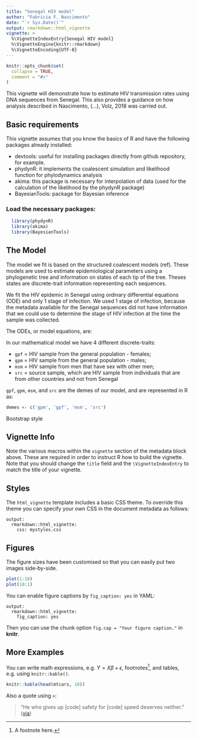 ```yaml
---
title: "Senegal HIV model"
author: "Fabricia F. Nascimento"
date: "`r Sys.Date()`"
output: rmarkdown::html_vignette
vignette: >
  %\VignetteIndexEntry{Senegal HIV model}
  %\VignetteEngine{knitr::rmarkdown}
  %\VignetteEncoding{UTF-8}
---
```


```r
knitr::opts_chunk$set(
  collapse = TRUE,
  comment = "#>"
)
```

This vignette will demonstrate how to estimate HIV transmission rates using DNA sequences from Senegal. This also provides a guidance on how analysis described in Nascimento, (...), Volz, 2018 was carried out. 

## Basic requirements
This vignette assumes that you know the basics of R and have the following packages already installed:

* devtools: useful for installing packages directly from github         repository, for example. 
* phydynR: it implements the coalescent simulation and likelihood       function for phylodynamics analysis
* akima: this package is necessary for interpolation of data (used      for the calculation of the likelihood by the phydynR package)
* BayesianTools: package for Bayesian inference

### Load the necessary packages:
```r
  library(phydynR)
  library(akima)
  library(BayesianTools)
```

## The Model
The model we fit is based on the structured coalescent models (ref). These models are used to estimate epidemiological parameters using a phylogenetic tree and information on states of each tip of the tree. Theses states are discrete-trait information representing each sequences.

We fit the HIV epidemic in Senegal using ordinary differential equations (ODE) and only 1 stage of infection. We used 1 stage of infection, because the metadata available for the Senegal sequences did not have information that we could use to determine the stage of HIV infection at the time the sample was collected.

The ODEs, or model equations, are:






In our mathematical model we have 4 different discrete-traits:

* `gpf` = HIV sample from the general population - females;
* `gpm` = HIV sample from the general population - males;
* `msm` = HIV sample from men that have sex with other men;
* `src` = source sample, which are HIV sample from individuals that are from other countries and not from Senegal 



`gpf`, `gpm`, `msm`, and `src` are the demes of our model, and are represented in R as:
```r
demes <- c('gpm', 'gpf', 'msm', 'src')
```

Bootstrap style

## Vignette Info

Note the various macros within the `vignette` section of the metadata block above. These are required in order to instruct R how to build the vignette. Note that you should change the `title` field and the `\VignetteIndexEntry` to match the title of your vignette.

## Styles

The `html_vignette` template includes a basic CSS theme. To override this theme you can specify your own CSS in the document metadata as follows:

    output: 
      rmarkdown::html_vignette:
        css: mystyles.css

## Figures

The figure sizes have been customised so that you can easily put two images side-by-side. 

```r
plot(1:10)
plot(10:1)
```

You can enable figure captions by `fig_caption: yes` in YAML:

    output:
      rmarkdown::html_vignette:
        fig_caption: yes

Then you can use the chunk option `fig.cap = "Your figure caption."` in **knitr**.

## More Examples

You can write math expressions, e.g. $Y = X\beta + \epsilon$, footnotes^[A footnote here.], and tables, e.g. using `knitr::kable()`.

```r
knitr::kable(head(mtcars, 10))
```

Also a quote using `>`:

> "He who gives up [code] safety for [code] speed deserves neither."
([via](https://twitter.com/hadleywickham/status/504368538874703872))
